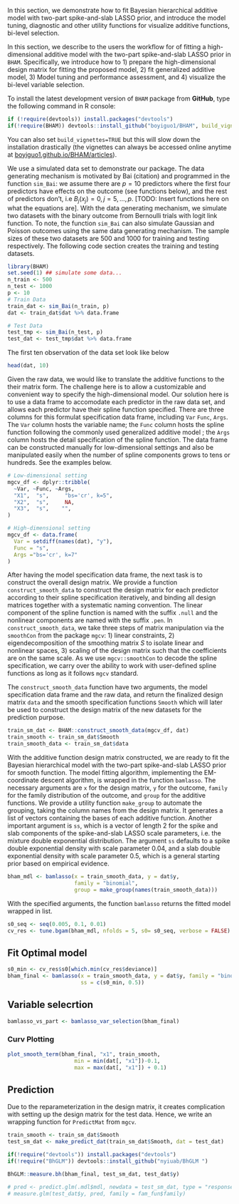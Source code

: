 \section{Features}

In this section, we demonstrate how to fit Bayesian hierarchical additive model with two-part spike-and-slab LASSO prior, and introduce the model tuning, diagnostic and other utility functions for visualize additive functions, bi-level selection.

In this section, we describe to the users the workflow for of fitting a high-dimensional additive model with the two-part spike-and-slab LASSO prior  in `BHAM`. Specifically, we introduce how to 1) prepare the high-dimensional design matrix for fitting the proposed model, 2) fit generalized additive model, 3) Model tuning and performance assessment, and 4) visualize the bi-level variable selection.


\subsection{Installation}
To install the latest development version of `BHAM` package from **GitHub**, type the following command in R console:

```r
if (!require(devtools)) install.packages("devtools")
if(!require(BHAM)) devtools::install_github("boyiguo1/BHAM", build_vignettes = FALSE)
```

You can also set `build_vignettes=TRUE` but this will slow down the installation drastically (the vignettes can always be accessed online anytime at [boyiguo1.github.io/BHAM/articles](https://boyiguo1.github.io/BHAM/articles)).

\subsection{Preliminaries}
We use a simulated data set to demonstrate our package. The data generating mechanism is motivated by Bai (citation) and programmed in the function `sim_Bai`: we assume there are $p=10$ predictors where the first four predictors have effects on the outcome (see functions below), and the rest of predictors don't, i.e $B_j(x_j) = 0, j = 5, \dots, p$. [TODO: Insert functions here on what the equations are]. 
With the data generating mechanism, we simulate two datasets with the binary outcome from Bernoulli trials with logit link function. To note, the function `sim_Bai` can also simulate Gaussian and Poisson outcomes using the same data generating mechanism. The sample sizes of these two datasets are 500 and 1000 for training and testing respectively. The following code section creates the training and testing datasets.
```r
library(BHAM)
set.seed(1) ## simulate some data... 
n_train <- 500
n_test <- 1000
p <- 10
# Train Data
train_dat <- sim_Bai(n_train, p)
dat <- train_dat$dat %>% data.frame

# Test Data
test_tmp <- sim_Bai(n_test, p)
test_dat <- test_tmp$dat %>% data.frame
```
The first ten observation of the data set look like below
```r
head(dat, 10)
```


\subsection{Set up Design Matrix of additive functions}
Given the raw data, we would like to translate the additive functions to the their matrix form. The challenge here is to allow a customizable and convenient way to specify the high-dimensional model. Our solution here is to use a data frame to accomodate each predictor in the raw data set, and allows each predictor have their spline function specified. There are three columns for this formulat specification data frame, including `Var` `Func`, `Args`. The `Var` column hosts the variable name; the `Func` column hosts the spline function following the commonly used generalized additive model \texttt{mgcv}; the `Args` column hosts the detail specification of the spline function. The data frame can be constructed manually for low-dimensional settings and also be manipulated easily when the number of spline components grows to tens or hundreds. See the examples below.

```r
# Low-dimensional setting
mgcv_df <- dplyr::tribble(
  ~Var, ~Func, ~Args,
  "X1",  "s",     "bs='cr', k=5",
  "X2",  "s",     NA,
  "X3",  "s",    "",
)

# High-dimensional setting
mgcv_df <- data.frame(
  Var = setdiff(names(dat), "y"),
  Func = "s",
  Args ="bs='cr', k=7"
)
```

After having the model specification data frame, the next task is to construct the overall design matrix. We provide a function `construct_smooth_data` to construct the design matrix for each predictor according to their spline specification iteratively, and binding all design matrices together with a systematic naming convention. The linear component of the spline function is named with the suffix `.null` and the nonlinear components are named with the suffix `.pen`. In `construct_smooth_data`, we take three steps of matrix manipulation via the `smoothCon` from the package `mgcv`: 1) linear constraints, 2) eigendecomposition of the smoothing matrix $S$ to isolate linear and nonlinear spaces, 3) scaling of the design matrix such that the coefficients are on the same scale. As we use `mgcv::smoothCon` to decode the spline specification, we carry over the ability to work with user-defined spline functions as long as it follows `mgcv` standard. 

The `construct_smooth_data` function have two arguments, the model specification data frame and the raw data, and return the finalized design matrix `data` and the smooth specification functions `Smooth` which will later be used to construct the design matrix of the new datasets for the prediction purpose.

```r
train_sm_dat <- BHAM::construct_smooth_data(mgcv_df, dat)
train_smooth <- train_sm_dat$Smooth
train_smooth_data <- train_sm_dat$data
```

\subsection{Fitting the Bayesian Hierarchical model}
With the additive function design matrix constructed, we are ready to fit the Bayesian hierarchical model with the two-part spike-and-slab LASSO prior for smooth function. The model fitting algorithm, implementing the EM-coordinate descent algorithm, is wrapped in the function `bamlasso`. The necessary arguments are `x` for the design matrix, `y` for the outcome, `family` for the family distribution of the outcome, and `group` for the additive functions. We provide a utility function `make_group` to automate the grouping, taking the column names from the design matrix. It generates a list of vectors containing the bases of each additive function. Another important argument is `ss`, which is a vector of length 2 for the spike and slab components of the spike-and-slab LASSO scale parameters, i.e. the mixture double exponential distribution. The argument `ss` defaults to a spike double exponential density with scale parameter 0.04, and a slab double exponential density with scale parameter 0.5, which is a general starting prior based on empirical evidence.

```r
bham_mdl <- bamlasso(x = train_smooth_data, y = dat$y,
                     family = "binomial",
                     group = make_group(names(train_smooth_data)))
```
\subsubsection{Tuning via Cross-validation}
With the specified arguments, the function `bamlasso` returns the fitted model wrapped in list.

```r
s0_seq <- seq(0.005, 0.1, 0.01)
cv_res <- tune.bgam(bham_mdl, nfolds = 5, s0= s0_seq, verbose = FALSE)
```

## Fit Optimal model
```r
s0_min <- cv_res$s0[which.min(cv_res$deviance)]
bham_final <- bamlasso(x = train_smooth_data, y = dat$y, family = "binomial", group = make_group(names(train_smooth_data)),
                       ss = c(s0_min, 0.5))
```

## Variable selecrtion
```r
bamlasso_vs_part <- bamlasso_var_selection(bham_final)
```

### Curv Plotting
```r
plot_smooth_term(bham_final, "x1", train_smooth,
                     min = min(dat[, "x1"])-0.1,
                     max = max(dat[, "x1"]) + 0.1)
```

## Prediction

Due to the reparameterization in the design matrix, it creates complication with setting up the design matrix for the test data. Hence, we write an wrapping function for `PredictMat` from `mgcv`.

```r
train_smooth <- train_sm_dat$Smooth
test_sm_dat <- make_predict_dat(train_sm_dat$Smooth, dat = test_dat)
```


```r
if(!require("devtools")) install.packages("devtools")
if(!require("BhGLM")) devtools::install_github("nyiuab/BhGLM ")

BhGLM::measure.bh(bham_final, test_sm_dat, test_dat$y)

# pred <- predict.glm(.mdl$mdl, newdata = test_sm_dat, type = "response")
# measure.glm(test_dat$y, pred, family = fam_fun$family) 
```
